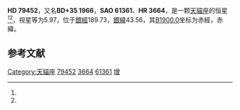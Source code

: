 {{Starbox begin
| name = HD 79452
}}
{{Starbox observe
| epoch = [[J2000.0|J2000.0]]
| constell = [[天貓座|天貓座]]<ref name=SIMBAD>{{cite web
 | url=http://simbad.u-strasbg.fr/simbad/sim-id?Ident=HR+3664
 | title=Pulsating variable Star
 | publisher=Centre de Données astronomiques de Strasbourg
 | work=SIMBAD
 | accessdate=2012-07-13
 | archive-date=2020-08-16
 | archive-url=https://web.archive.org/web/20200816084442/http://simbad.u-strasbg.fr/simbad/sim-id?Ident=HR+3664
 | dead-url=no
 }}</ref><ref name=DATA>{{cite web
 | url=http://vizier.u-strasbg.fr/viz-bin/VizieR-5?-out.add=.&-source=5050&-corr=PK=HR&-out.max=9999&HR=3664
 | title=VizieR Detailed Page
 | accessdate=2012-07-13
 | archive-date=2020-08-16
 | archive-url=https://web.archive.org/web/20200816083437/http://vizier.u-strasbg.fr/viz-bin/VizieR-5?-out.add=.&-source=5050&-corr=PK%3DHR&-out.max=9999&HR=3664
 | dead-url=no
 }}</ref>
| 星官 = [[星宿|星宿]] [[轩辕_(星官)|軒轅]]
| ra = {{RA|9|15|14.3}}<ref name=SIMBAD /><ref name=DATA />
| dec = {{DEC|+34|38|1}}<ref name=SIMBAD /><ref name=DATA />
| appmag_v = 5.97<ref name=SIMBAD /><ref name=DATA />
}}
{{Starbox character
| class = G6III<ref name=SIMBAD /><ref name=DATA />
| b-v = 0.86<ref name=SIMBAD /><ref name=DATA />
| u-b = 0.37<ref name=SIMBAD /><ref name=DATA />
| r-i = 0.47<ref name=SIMBAD /><ref name=DATA />
| variable = 
}}
{{Starbox astrometry
| radial_v = 0.37
| prop_mo_ra = 56
| parallax = 
| p_error = 
}}
{{Starbox catalog
| names =BD+35 1966，[[SAO星表|SAO]] 61361，[[HD星表|HD]] 79452，[[HR星表|HR]] 3664}}
{{Starbox reference |Simbad=HR+3664}}
{{Starbox end}}

'''HD 79452'''，又名'''BD+35 1966'''，'''SAO 61361'''、'''HR 3664'''，是一颗[[天貓座|天貓座]]的恒星<ref name=SIMBAD /><ref name=DATA />，视星等为5.97，位于[[銀道座標系|銀經]]189.73，[[銀道座標系|銀緯]]43.56，其[[B1900.0|B1900.0]]坐标为赤經{{RA|9|9|6}}，赤緯{{DEC|+35|43.56|46}}。

== 参考文献 ==
{{reflist}}

{{star-stub}}
{{星官|轩辕|17|59}}

[[Category:天貓座|Category:天貓座]]
[[Category:HD和HDE天體|79452]]
[[Category:HR天體|3664]]
[[Category:SAO天體|61361]]
[[Category:轩辕_(星官)|增]]